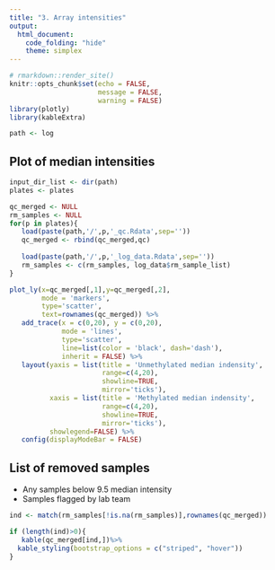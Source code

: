 ```yaml
---
title: "3. Array intensities"
output:
  html_document:
    code_folding: "hide"
    theme: simplex
---
```


```r
# rmarkdown::render_site()
knitr::opts_chunk$set(echo = FALSE,
                      message = FALSE,
                      warning = FALSE)
library(plotly)
library(kableExtra)

path <- log
```

## Plot of median intensities


```r
input_dir_list <- dir(path)
plates <- plates

qc_merged <- NULL
rm_samples <- NULL
for(p in plates){
   load(paste(path,'/',p,'_qc.Rdata',sep=''))
   qc_merged <- rbind(qc_merged,qc)  
   
   load(paste(path,'/',p,'_log_data.Rdata',sep=''))
   rm_samples <- c(rm_samples, log_data$rm_sample_list)
}

plot_ly(x=qc_merged[,1],y=qc_merged[,2],
        mode = 'markers',
        type='scatter',
        text=rownames(qc_merged)) %>%
   add_trace(x = c(0,20), y = c(0,20), 
             mode = 'lines',
             type='scatter',
             line=list(color = 'black', dash='dash'),
             inherit = FALSE) %>%
   layout(yaxis = list(title = 'Unmethylated median indensity',
                       range=c(4,20),
                       showline=TRUE,
                       mirror='ticks'),
          xaxis = list(title = 'Methylated median indensity',
                       range=c(4,20),
                       showline=TRUE,
                       mirror='ticks'),
          showlegend=FALSE) %>%
   config(displayModeBar = FALSE)
```

## List of removed samples

* Any samples below 9.5 median intensity
* Samples flagged by lab team

```r
ind <- match(rm_samples[!is.na(rm_samples)],rownames(qc_merged))

if (length(ind)>0){
   kable(qc_merged[ind,])%>%
  kable_styling(bootstrap_options = c("striped", "hover"))   
}
```
